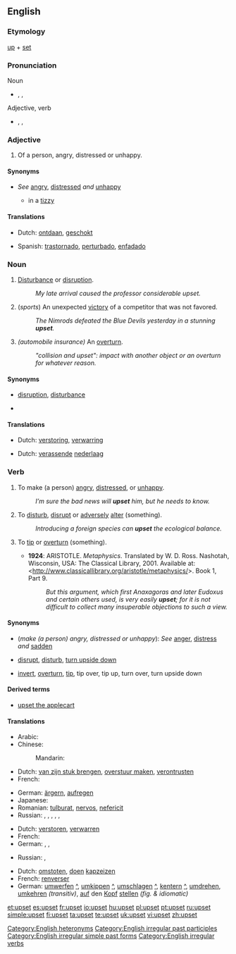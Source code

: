 ==English==

===Etymology===
[[up]] + [[set]]

===Pronunciation===
;Noun
* {{enPR|ŭpʹsĕt}}, {{IPA|/ˈʌpsεt/}}, {{SAMPA|/"VpsEt/}}
*: {{audio|en-us-upset-noun.ogg|Audio (US), noun}}
;Adjective, verb
* {{enPR|ŭpsĕtʹ}}, {{IPA|/ʌpˈsεt/}}, {{SAMPA|/Vp"sEt/}}
*: {{audio|en-us-upset-verb-adj.ogg|Audio (US), verb/adjective}}
*: {{rhymes|ɛt}}

===Adjective===
{{en-adj-more}}

# Of a person, angry, distressed or unhappy.

====Synonyms====
* {{i-c|angry|distressed|unhappy}} ''See'' [[angry]], [[distressed]] ''and'' [[unhappy]]
** in a [[tizzy]]

====Translations====
{{trans-top|angry, distressed, unhappy}}
* Dutch: [[ontdaan]], [[geschokt]]
{{trans-mid}}
* Spanish: [[trastornado]], [[perturbado]], [[enfadado]]
{{trans-bottom}}

===Noun===
{{wikipedia|upset|upset (unexpected victory)}}
{{en-noun|s|-}}

# {{uncountable}} [[disturbance|Disturbance]] or [[disruption]].
#: ''My late arrival caused the professor considerable upset.''
# {{countable}} (''sports'') An unexpected [[victory]] of a competitor that was not favored.
#: ''The Nimrods defeated the Blue Devils yesterday in a stunning '''upset'''.''
# ''(automobile insurance)'' An [[overturn]].
#: ''"collision and upset": impact with another object or an overturn for whatever reason.''

====Synonyms====
* {{i-c|disturbance|disruption}} [[disruption]], [[disturbance]]
* {{i-c|unexpected victory of a competitor}}

====Translations====
{{trans-top|disturbance, disruption}}
* Dutch: [[verstoring]], [[verwarring]]
{{trans-mid}}
{{trans-bottom}}

{{trans-top|sports: unexpected victory of a competitor}}
* Dutch: [[verassend]]e [[nederlaag]]
{{trans-mid}}
{{trans-bottom}}

===Verb===
{{en-verb|upsets|upsetting|upset|upset}}

# {{transitive}} To make (a person) [[angry]], [[distressed]], or [[unhappy]].
#: ''I’m sure the bad news will '''upset''' him, but he needs to know.''
# {{transitive}} To [[disturb]], [[disrupt]] or [[adversely]] [[alter]] (something).
#: ''Introducing a foreign species can '''upset''' the ecological balance.''
# {{transitive}} To [[tip]] or [[overturn]] (something).
#* '''1924''': ARISTOTLE.  ''Metaphysics''.  Translated by W. D. Ross.  Nashotah, Wisconsin, USA: The Classical Library, 2001.  Available at: <http://www.classicallibrary.org/aristotle/metaphysics/>. Book 1, Part 9.
#*: ''But this argument, which first Anaxagoras and later Eudoxus and certain others used, is very easily '''upset'''; for it is not difficult to collect many insuperable objections to such a view.''

====Synonyms====
* (''make (a person) angry, distressed or unhappy''): ''See'' [[anger]], [[distress]] ''and'' [[sadden]]
* {{i-c|disturb|disrupt|adversely alter}} [[disrupt]], [[disturb]], [[turn upside down]]
* {{i-c|tip|overturn}} [[invert]], [[overturn]], [[tip]], tip over, tip up, turn over, turn upside down

====Derived terms====
* [[upset the applecart]]

====Translations====

{{trans-top|make (a person) angry, distressed or unhappy}}
* Arabic: {{t|ar|أغضب|tr='aghDaba|sc=Arab}}
* Chinese:
*: Mandarin: {{t|zh|刺激|tr=cìjī|sc=Hani}}
* Dutch: [[van zijn stuk brengen]], [[overstuur maken]], [[verontrusten]]
* French: {{t|fr|énerver}}
{{trans-mid}}
* German: [[ärgern]], [[aufregen]]
* Japanese: {{t|ja|引っ繰り返す|tr=hikkuri-kaesu|sc=Jpan}}
* Romanian: [[tulburat]], [[nervos]], [[nefericit]]
* Russian: {{qualifier|imperfective}} {{t|ru|огорчать|tr=ogorčát'|sc=Cyrl}},  {{qualifier|perfective}} {{t|ru|огорчить|tr=ogorčít'|sc=Cyrl}},  {{qualifier|imperfective}} {{t|ru|сердить|tr=serdít'|sc=Cyrl}},  {{qualifier|perfective}} {{t|ru|рассердить|tr=rasserdít'|sc=Cyrl}},  {{qualifier|imperfective}} {{t|ru|расстраивать|tr=rasstráivat'|sc=Cyrl}},  {{qualifier|perfective}} {{t|ru|расстроить|tr=rasstróit'|sc=Cyrl}}
{{trans-bottom}}

{{trans-top|disturb, disrupt, unfavorably alter}}
* Dutch: [[verstoren]], [[verwarren]]
* French: {{t|fr|bouleverser}}
* German: {{t|de|umstoßen}},  {{t|de|stürzen}},  {{t|de|umwerfen}}
{{trans-mid}}
* Russian: {{qualifier|imperfective}} {{t|ru|расстраивать|tr=rasstráivat'|sc=Cyrl}},  {{qualifier|perfective}} {{t|ru|расстроить|tr=rasstróit'|sc=Cyrl}}
{{trans-bottom}}

{{trans-top|tip, overturn}}
* Dutch: [[omstoten]], [[doen]] [[kapzeizen]]
* French: [[renverser]]
* German: [[umwerfen]] [[:de:umwerfen|^]], [[umkippen]] [[:de:umkippen|^]], [[umschlagen]] [[:de:umschlagen|^]], [[kentern]] [[:de:kentern|^]], [[umdrehen]], [[umkehren]] ''(transitiv)'', [[auf]] den [[Kopf]] [[stellen]] ''(fig. & idiomatic)''
{{trans-mid}}
{{trans-bottom}}

[[Category:English heteronyms]]
[[Category:English irregular past participles]]
[[Category:English irregular simple past forms]]
[[Category:English irregular verbs]]

[[et:upset]]
[[es:upset]]
[[fr:upset]]
[[io:upset]]
[[hu:upset]]
[[pl:upset]]
[[pt:upset]]
[[ru:upset]]
[[simple:upset]]
[[fi:upset]]
[[ta:upset]]
[[te:upset]]
[[uk:upset]]
[[vi:upset]]
[[zh:upset]]